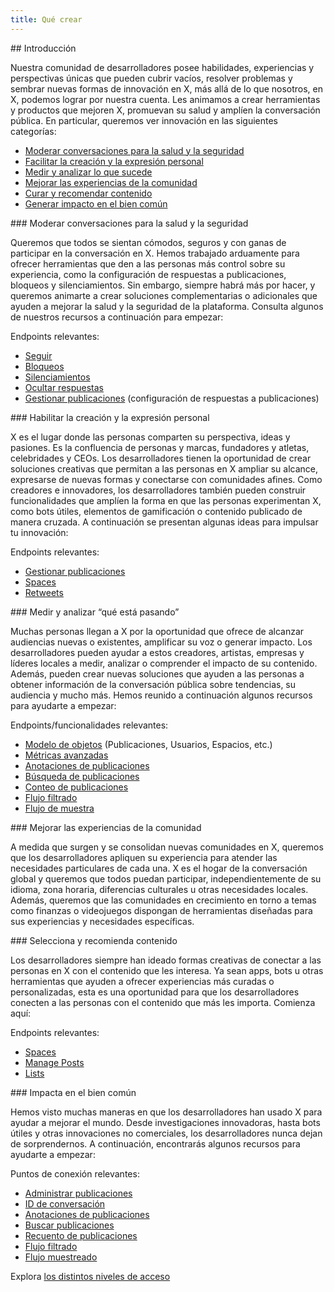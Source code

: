 ```yaml
---
title: Qué crear
---
```


<div id="introduction">
  ## Introducción
</div>

Nuestra comunidad de desarrolladores posee habilidades, experiencias y perspectivas únicas que pueden cubrir vacíos, resolver problemas y sembrar nuevas formas de innovación en X, más allá de lo que nosotros, en X, podemos lograr por nuestra cuenta. Les animamos a crear herramientas y productos que mejoren X, promuevan su salud y amplíen la conversación pública. En particular, queremos ver innovación en las siguientes categorías:

- [Moderar conversaciones para la salud y la seguridad](#moderate)
- [Facilitar la creación y la expresión personal](#enable)
- [Medir y analizar lo que sucede](#measure)
- [Mejorar las experiencias de la comunidad](#improve)
- [Curar y recomendar contenido](#curate)
- [Generar impacto en el bien común](#impact)

<div id="moderate-conversations-for-health-and-safety">
  ### Moderar conversaciones para la salud y la seguridad
</div>

Queremos que todos se sientan cómodos, seguros y con ganas de participar en la conversación en X. Hemos trabajado arduamente para ofrecer herramientas que den a las personas más control sobre su experiencia, como la configuración de respuestas a publicaciones, bloqueos y silenciamientos. Sin embargo, siempre habrá más por hacer, y queremos animarte a crear soluciones complementarias o adicionales que ayuden a mejorar la salud y la seguridad de la plataforma. Consulta algunos de nuestros recursos a continuación para empezar:

Endpoints relevantes:

- [Seguir](/es/x-api/users/follows/introduction)
- [Bloqueos](/es/x-api/users/blocks/introduction)
- [Silenciamientos](/es/x-api/users/mutes/introduction)
- [Ocultar respuestas](/es/x-api/posts/hide-replies/introduction)
- [Gestionar publicaciones](/es/x-api/posts/manage-tweets/introduction) (configuración de respuestas a publicaciones)

<div id="enable-creation-and-personal-expression">
  ### Habilitar la creación y la expresión personal
</div>

X es el lugar donde las personas comparten su perspectiva, ideas y pasiones. Es la confluencia de personas y marcas, fundadores y atletas, celebridades y CEOs. Los desarrolladores tienen la oportunidad de crear soluciones creativas que permitan a las personas en X ampliar su alcance, expresarse de nuevas formas y conectarse con comunidades afines. Como creadores e innovadores, los desarrolladores también pueden construir funcionalidades que amplíen la forma en que las personas experimentan X, como bots útiles, elementos de gamificación o contenido publicado de manera cruzada. A continuación se presentan algunas ideas para impulsar tu innovación:

Endpoints relevantes:

- [Gestionar publicaciones](/es/x-api/posts/manage-tweets/introduction)
- [Spaces](/es/x-api/spaces/introduction)
- [Retweets](/es/x-api/posts/retweets/introduction)

<div id="measure-and-analyze-whats-happening">
  ### Medir y analizar “qué está pasando”
</div>

Muchas personas llegan a X por la oportunidad que ofrece de alcanzar audiencias nuevas o existentes, amplificar su voz o generar impacto. Los desarrolladores pueden ayudar a estos creadores, artistas, empresas y líderes locales a medir, analizar o comprender el impacto de su contenido. Además, pueden crear nuevas soluciones que ayuden a las personas a obtener información de la conversación pública sobre tendencias, su audiencia y mucho más. Hemos reunido a continuación algunos recursos para ayudarte a empezar:

Endpoints/funcionalidades relevantes:

- [Modelo de objetos](/es/x-api/fundamentals/data-dictionary) (Publicaciones, Usuarios, Espacios, etc.)
- [Métricas avanzadas](/es/x-api/fundamentals/metrics)
- [Anotaciones de publicaciones](/es/x-api/fundamentals/post-annotations)
- [Búsqueda de publicaciones](/es/x-api/posts/search/introduction)
- [Conteo de publicaciones](/es/x-api/posts/counts/introduction)
- [Flujo filtrado](/es/x-api/posts/filtered-stream/introduction)
- [Flujo de muestra](/es/x-api/posts/volume-streams/introduction)

<div id="improve-community-experiences">
  ### Mejorar las experiencias de la comunidad
</div>

A medida que surgen y se consolidan nuevas comunidades en X, queremos que los desarrolladores apliquen su experiencia para atender las necesidades particulares de cada una. X es el hogar de la conversación global y queremos que todos puedan participar, independientemente de su idioma, zona horaria, diferencias culturales u otras necesidades locales. Además, queremos que las comunidades en crecimiento en torno a temas como finanzas o videojuegos dispongan de herramientas diseñadas para sus experiencias y necesidades específicas.

<div id="curate-and-recommend-content">
  ### Selecciona y recomienda contenido
</div>

Los desarrolladores siempre han ideado formas creativas de conectar a las personas en X con el contenido que les interesa. Ya sean apps, bots u otras herramientas que ayuden a ofrecer experiencias más curadas o personalizadas, esta es una oportunidad para que los desarrolladores conecten a las personas con el contenido que más les importa. Comienza aquí:

Endpoints relevantes:

- [Spaces](/es/x-api/spaces/introduction)
- [Manage Posts](/es/x-api/posts/manage-tweets/introduction)
- [Lists](/es/x-api/lists/manage-lists/introduction)

<div id="impact-the-greater-good">
  ### Impacta en el bien común
</div>

Hemos visto muchas maneras en que los desarrolladores han usado X para ayudar a mejorar el mundo. Desde investigaciones innovadoras, hasta bots útiles y otras innovaciones no comerciales, los desarrolladores nunca dejan de sorprendernos. A continuación, encontrarás algunos recursos para ayudarte a empezar:

Puntos de conexión relevantes:

- [Administrar publicaciones](/es/x-api/posts/manage-tweets/introduction)
- [ID de conversación](/es/x-api/fundamentals/conversation-id)
- [Anotaciones de publicaciones](/es/x-api/fundamentals/post-annotations)
- [Buscar publicaciones](/es/x-api/posts/search/introduction)
- [Recuento de publicaciones](/es/x-api/posts/counts/introduction)
- [Flujo filtrado](/es/x-api/posts/filtered-stream/introduction)
- [Flujo muestreado](/es/x-api/posts/volume-streams/introduction)

Explora [los distintos niveles de acceso](/es/x-api/getting-started/about-x-api)